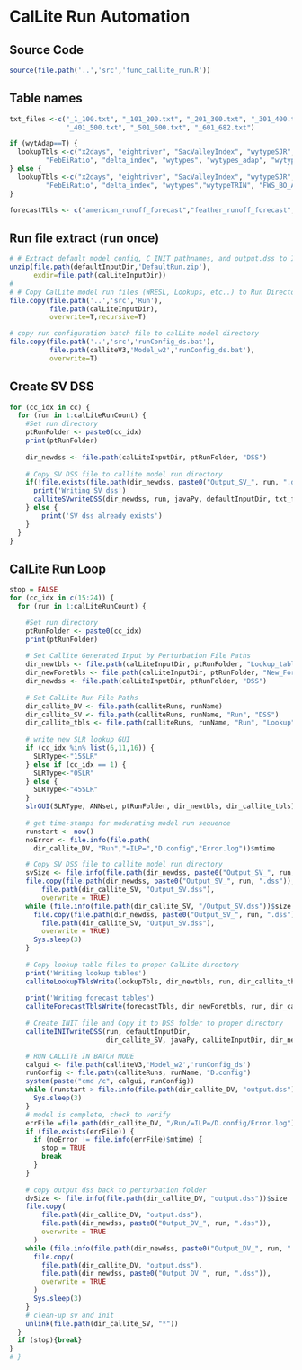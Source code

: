 # CalLite Run Automation 

## Source Code
```r
source(file.path('..','src','func_callite_run.R'))
```

## Table names
```r
txt_files <-c("_1_100.txt", "_101_200.txt", "_201_300.txt", "_301_400.txt",
              "_401_500.txt", "_501_600.txt", "_601_682.txt")

if (wytAdap==T) {
  lookupTbls <-c("x2days", "eightriver", "SacValleyIndex", "wytypeSJR", "wytypeSJRave5",  "wytypeSJR_adap", "wytypeSJRave5_adap",
         "FebEiRatio", "delta_index", "wytypes", "wytypes_adap", "wytypeTRIN", "FWS_BO_A3_Temp")
} else {
  lookupTbls <-c("x2days", "eightriver", "SacValleyIndex", "wytypeSJR", "wytypeSJRave5", 
         "FebEiRatio", "delta_index", "wytypes","wytypeTRIN", "FWS_BO_A3_Temp", "UIFR", "AR_B120", "WIIN_wetness")
}

forecastTbls <- c("american_runoff_forecast","feather_runoff_forecast","sacramento_runoff_forecast")

```

## Run file extract (run once)
```r
# # Extract default model config, C_INIT pathnames, and output.dss to Input Directory
unzip(file.path(defaultInputDir,'DefaultRun.zip'),
      exdir=file.path(calLiteInputDir))
# 
# # Copy CalLite model run files (WRESL, Lookups, etc..) to Run Directory
file.copy(file.path('..','src','Run'),
          file.path(calLiteInputDir),
          overwrite=T,recursive=T)

# copy run configuration batch file to calLite model directory
file.copy(file.path('..','src','runConfig_ds.bat'),
          file.path(calliteV3,'Model_w2','runConfig_ds.bat'),
          overwrite=T)
```


## Create SV DSS
```r
for (cc_idx in cc) {
  for (run in 1:calLiteRunCount) {
    #Set run directory
    ptRunFolder <- paste0(cc_idx)
    print(ptRunFolder)
    
    dir_newdss <- file.path(calLiteInputDir, ptRunFolder, "DSS")
    
    # Copy SV DSS file to callite model run directory
    if(!file.exists(file.path(dir_newdss, paste0("Output_SV_", run, ".dss")))) {
      print('Writing SV dss')
      calliteSVwriteDSS(dir_newdss, run, javaPy, defaultInputDir, txt_files)
    } else {
        print('SV dss already exists')
    }
  }
}
```

## CalLite Run Loop
```r
stop = FALSE
for (cc_idx in c(15:24)) {
  for (run in 1:calLiteRunCount) {

    #Set run directory
    ptRunFolder <- paste0(cc_idx)
    print(ptRunFolder)
    
    # Set Callite Generated Input by Perturbation File Paths
    dir_newtbls <- file.path(calLiteInputDir, ptRunFolder, "Lookup_tables")
    dir_newForetbls <- file.path(calLiteInputDir, ptRunFolder, "New_ForecastTables")
    dir_newdss <- file.path(calLiteInputDir, ptRunFolder, "DSS")
    
    # Set CalLite Run File Paths
    dir_callite_DV <- file.path(calliteRuns, runName)
    dir_callite_SV <- file.path(calliteRuns, runName, "Run", "DSS")
    dir_callite_tbls <- file.path(calliteRuns, runName, "Run", "Lookup")
    
    # write new SLR lookup GUI
    if (cc_idx %in% list(6,11,16)) {
      SLRType<-"15SLR"
    } else if (cc_idx == 1) {
      SLRType<-"0SLR"
    } else {
      SLRType<-"45SLR"
    }
    slrGUI(SLRType, ANNset, ptRunFolder, dir_newtbls, dir_callite_tbls)
    
    # get time-stamps for moderating model run sequence
    runstart <- now()
    noError <- file.info(file.path(
      dir_callite_DV, "Run","=ILP=","D.config","Error.log"))$mtime

    # Copy SV DSS file to callite model run directory
    svSize <- file.info(file.path(dir_newdss, paste0("Output_SV_", run, ".dss")))$size
    file.copy(file.path(dir_newdss, paste0("Output_SV_", run, ".dss")),
        file.path(dir_callite_SV, "Output_SV.dss"),
        overwrite = TRUE)
    while (file.info(file.path(dir_callite_SV, "/Output_SV.dss"))$size < svSize) {
      file.copy(file.path(dir_newdss, paste0("Output_SV_", run, ".dss")),
        file.path(dir_callite_SV, "Output_SV.dss"),
        overwrite = TRUE)
      Sys.sleep(3)
    } 
    
    # Copy lookup table files to proper CalLite directory
    print('Writing lookup tables')
    calliteLookupTblsWrite(lookupTbls, dir_newtbls, run, dir_callite_tbls)
    
    print('Writing forecast tables')
    calliteForecastTblsWrite(forecastTbls, dir_newForetbls, run, dir_callite_tbls)
    
    # Create INIT file and Copy it to DSS folder to proper directory
    calliteINITwriteDSS(run, defaultInputDir, 
                        dir_callite_SV, javaPy, calLiteInputDir, dir_newdss)

    # RUN CALLITE IN BATCH MODE
    calgui <- file.path(calliteV3,'Model_w2','runConfig_ds')
    runConfig <- file.path(calliteRuns, runName, "D.config")
    system(paste("cmd /c", calgui, runConfig))
    while (runstart > file.info(file.path(dir_callite_DV, "output.dss"))$mtime) {
      Sys.sleep(3)
    }
    # model is complete, check to verify
    errFile =file.path(dir_callite_DV, "/Run/=ILP=/D.config/Error.log")
    if (file.exists(errFile)) {
      if (noError != file.info(errFile)$mtime) {
        stop = TRUE 
        break 
      }
    }
    
    # copy output dss back to perturbation folder
    dvSize <- file.info(file.path(dir_callite_DV, "output.dss"))$size
    file.copy(
        file.path(dir_callite_DV, "output.dss"),
        file.path(dir_newdss, paste0("Output_DV_", run, ".dss")),
        overwrite = TRUE
      )
    while (file.info(file.path(dir_newdss, paste0("Output_DV_", run, ".dss")))$size < dvSize) {
      file.copy(
        file.path(dir_callite_DV, "output.dss"),
        file.path(dir_newdss, paste0("Output_DV_", run, ".dss")),
        overwrite = TRUE
      )
      Sys.sleep(3)
    }
    # clean-up sv and init
    unlink(file.path(dir_callite_SV, "*"))
  }
  if (stop){break} 
}
# }
```
